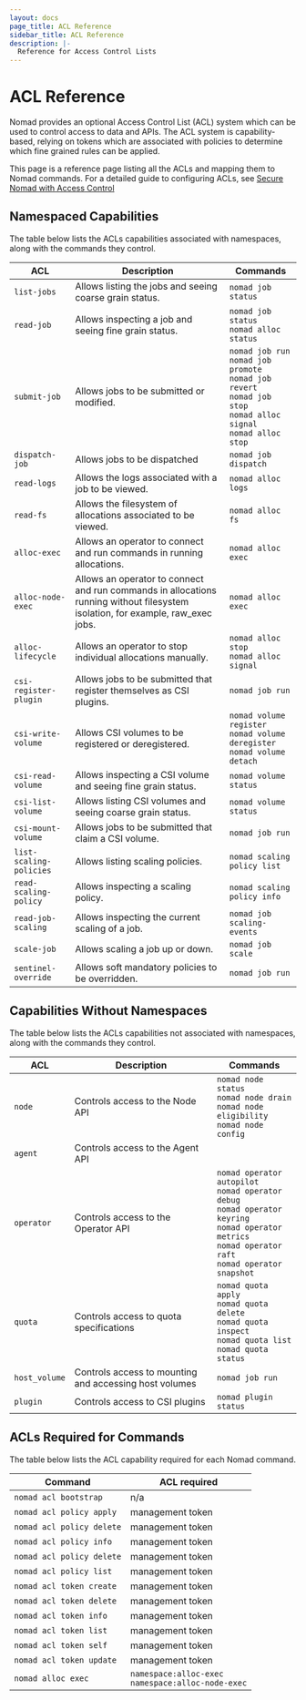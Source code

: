 ```yaml
---
layout: docs
page_title: ACL Reference
sidebar_title: ACL Reference
description: |-
  Reference for Access Control Lists
---
```


# ACL Reference

Nomad provides an optional Access Control List (ACL) system which can be used
to control access to data and APIs. The ACL system is capability-based,
relying on tokens which are associated with policies to determine which fine
grained rules can be applied.

This page is a reference page listing all the ACLs and mapping them to Nomad
commands. For a detailed guide to configuring ACLs, see [Secure Nomad with
Access Control](https://learn.hashicorp.com/collections/nomad/access-control)

## Namespaced Capabilities

The table below lists the ACLs capabilities associated with namespaces, along
with the commands they control.

<!-- markdownlint-disable -->

| ACL                  | Description  | Commands           |
| -------------------- | ------------ | -----              |
| `list-jobs` | Allows listing the jobs and seeing coarse grain status. | `nomad job status` |
| `read-job` | Allows inspecting a job and seeing fine grain status. | `nomad job status`<br/>`nomad alloc status` |
| `submit-job` | Allows jobs to be submitted or modified. | `nomad job run`<br/>`nomad job promote`<br/>`nomad job revert`<br/>`nomad job stop`<br/>`nomad alloc signal`<br/>`nomad alloc stop` |
| `dispatch-job` | Allows jobs to be dispatched | `nomad job dispatch` |
| `read-logs` | Allows the logs associated with a job to be viewed. | `nomad alloc logs` |
| `read-fs` | Allows the filesystem of allocations associated to be viewed. | `nomad alloc fs` |
| `alloc-exec` | Allows an operator to connect and run commands in running allocations. | `nomad alloc exec` |
| `alloc-node-exec` | Allows an operator to connect and run commands in  allocations running without filesystem isolation, for example, raw_exec jobs. | `nomad alloc exec` |
| `alloc-lifecycle` | Allows an operator to stop individual allocations manually. |`nomad alloc stop`<br/>`nomad alloc signal` |
| `csi-register-plugin` | Allows jobs to be submitted that register themselves as CSI plugins. | `nomad job run` |
| `csi-write-volume` | Allows CSI volumes to be registered or deregistered. | `nomad volume register`<br/>`nomad volume deregister`<br/>`nomad volume detach` |
| `csi-read-volume` | Allows inspecting a CSI volume and seeing fine grain status. | `nomad volume status` |
| `csi-list-volume` | Allows listing CSI volumes and seeing coarse grain status. |`nomad volume status`|
| `csi-mount-volume` | Allows jobs to be submitted that claim a CSI volume. | `nomad job run` |
| `list-scaling-policies` | Allows listing scaling policies. | `nomad scaling policy list` |
| `read-scaling-policy` | Allows inspecting a scaling policy. |`nomad scaling policy info` |
| `read-job-scaling` | Allows inspecting the current scaling of a job. | `nomad job scaling-events` |
| `scale-job` | Allows scaling a job up or down. | `nomad job scale` |
| `sentinel-override` | Allows soft mandatory policies to be overridden. | `nomad job run` |

<!-- markdownlint-enable -->


## Capabilities Without Namespaces

The table below lists the ACLs capabilities not associated with namespaces,
along with the commands they control.

<!-- markdownlint-disable -->

| ACL                  | Description  | Commands           |
| -------------------- | ------------ | -----              |
| `node` | Controls access to the Node API | `nomad node status`<br/>`nomad node drain`<br/>`nomad node eligibility`<br/>`nomad node config` |
| `agent`| Controls access to the Agent API |
| `operator` | Controls access to the Operator API | `nomad operator autopilot`<br/>`nomad operator debug`<br/>`nomad operator keyring`<br/>`nomad operator metrics`<br/>`nomad operator raft`<br/>`nomad operator snapshot` |
| `quota` | Controls access to quota specifications | `nomad quota apply`<br/>`nomad quota delete`<br/>`nomad quota inspect`<br/>`nomad quota list`<br/>`nomad quota status` |
| `host_volume` | Controls access to mounting and accessing host volumes | `nomad job run`
| `plugin` | Controls access to CSI plugins | `nomad plugin status`

<!-- markdownlint-enable -->


## ACLs Required for Commands

The table below lists the ACL capability required for each Nomad command.

<!-- markdownlint-disable -->

| Command              | ACL required      |
| -------------------- | ----------------- |
| `nomad acl bootstrap` | n/a |
| `nomad acl policy apply` | management token |
| `nomad acl policy delete` | management token |
| `nomad acl policy info` | management token |
| `nomad acl policy delete` | management token |
| `nomad acl policy list` | management token |
| `nomad acl token create` | management token |
| `nomad acl token delete` | management token |
| `nomad acl token info` | management token |
| `nomad acl token list` | management token |
| `nomad acl token self` | management token |
| `nomad acl token update` | management token |
| `nomad alloc exec`   | `namespace:alloc-exec`<br/>`namespace:alloc-node-exec`|

<!-- markdownlint-enable -->
